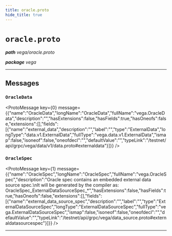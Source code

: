 ```yaml
---
title: oracle.proto
hide_title: true
---
```



# `oracle.proto`
_**path** vega/oracle.proto_

_**package** vega_



---

## Messages


### `OracleData`
<ProtoMessage key={0} message={{"name":"OracleData","longName":"OracleData","fullName":"vega.OracleData","description":"","hasExtensions":false,"hasFields":true,"hasOneofs":false,"extensions":[],"fields":[{"name":"external_data","description":"","label":"","type":"ExternalData","longType":"data.v1.ExternalData","fullType":"vega.data.v1.ExternalData","ismap":false,"isoneof":false,"oneofdecl":"","defaultValue":"","typeLink":"/testnet/api/grpc/vega/data/v1/data.proto#externaldata"}]}} />


### `OracleSpec`
<ProtoMessage key={1} message={{"name":"OracleSpec","longName":"OracleSpec","fullName":"vega.OracleSpec","description":"Oracle spec contains an embedded external data source spec.\nIt will be generated by the compiler as: OracleSpec_ExternalDataSourceSpec_*","hasExtensions":false,"hasFields":true,"hasOneofs":false,"extensions":[],"fields":[{"name":"external_data_source_spec","description":"","label":"","type":"ExternalDataSourceSpec","longType":"ExternalDataSourceSpec","fullType":"vega.ExternalDataSourceSpec","ismap":false,"isoneof":false,"oneofdecl":"","defaultValue":"","typeLink":"/testnet/api/grpc/vega/data_source.proto#externaldatasourcespec"}]}} />

---


  